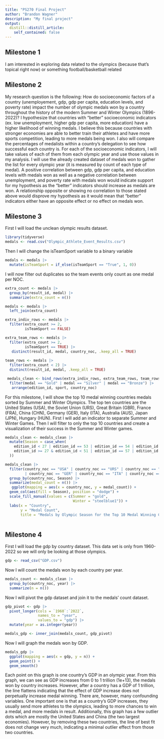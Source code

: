 ```yaml
---
title: "PS270 Final Project"
author: "Brandon Wagner"
description: "My final project"
output:
  distill::distill_article:
    self_contained: false
---
```




## Milestone 1

I am interested in exploring data related to the olympics (because that's topical right now) or something football/basketball related


## Milestone 2

My research question is the following: How do socioeconomic factors of a country (unemployement, gdp, gdp per capita, education levels, and poverty rate) impact the number of olympic medals won by a country throughout the history of the modern Summer and Winter Olympics (1896-2022)? I hypothesize that countries with "better" socioeconomic indicators (ex. low unemployment, higher gdp per capita, more education) have a higher likelihood of winning medals. I believe this because countries with stronger economies are able to better train their athletes and have more sports competition, leading to more medals being won. I also will compare the percentages of medalists within a country's delegation to see how successful each country is. For each of the socioeconomic indicators, I will take values of each of them from each olympic year and use those values in my analysis. I will use the already created dataset of medals won to gather the list for every olympic year (it is measured by count of each type of medal). A positive correlation between gdp, gdp per capita, and education levels with medals won as well as a negative correlation between unemployment, and poverty rate with medals won would indicate support for my hypothesis as the "better" indicators should increase as medals are won. A relationship opposite or showing no correlation to those stated above would disprove my hypothesis as it would mean that "better" indicators either have an opposite effect or no effect on medals won.

## Milestone 3

First I will load the unclean olympic results dataset.

```r
library(tidyverse)
medals <- read.csv("Olympic_Athlete_Event_Results.csv")
```

Then I will change the isTeamSport variable to a binary variable

```r
medals <- medals |>
  mutate(isTeamSport = if_else(isTeamSport == "True", 1, 0))
```

I will now filter out duplicates so the team events only count as one medal per NOC.


```r
extra_count <- medals |>
  group_by(result_id, medal) |>
  summarize(extra_count = n())
```


```r
medals <- medals |>
  left_join(extra_count)

extra_indiv_rows <- medals |>
  filter(extra_count >= 2,
         isTeamSport == FALSE)

extra_team_rows <- medals |>
  filter(extra_count >= 2,
         isTeamSport == TRUE) |>
   distinct(result_id, medal, country_noc, .keep_all = TRUE)
 
team_rows <- medals |>
  filter(extra_count < 2) |>
  distinct(result_id, medal, .keep_all = TRUE)

 medals_clean <- bind_rows(extra_indiv_rows, extra_team_rows, team_rows) |>
  filter(medal == "Gold" | medal == "Silver" | medal == "Bronze") |>
   arrange(edition_id, sport, country_noc)
```

For this milestone, I will show the top 10 medal winning countries medals sorted by Summer and Winter Olympics. The top ten countries are the United States (USA), the Soviet Union (URS), Great Britain (GBR), France (FRA), China (CHN), Germany (GER), Italy (ITA), Australia (AUS), Japan (JPN), Hungary (HUN). First I will add an indicator to separate Summer and Winter Games. Then I will filter to only the top 10 countries and create a visualization of their success in the Summer and Winter games.

```r
medals_clean <- medals_clean |>
  mutate(Season = case_when(
    edition_id < 27 | edition_id == 53 | edition_id == 54 | edition_id == 59 | edition_id == 61 ~ "Summer",
    edition_id >= 27 & edition_id < 51 | edition_id == 57 | edition_id == 58 | edition_id == 60 | edition_id == 62 ~ "Winter"
  )) 

medals_clean |>
  filter(country_noc == "USA" | country_noc == "URS" | country_noc == "GBR"| country_noc == "FRA" | country_noc == "CHN" 
         | country_noc == "GER" | country_noc == "ITA" | country_noc == "AUS" | country_noc == "JPN" | country_noc == "HUN") |>
  group_by(country_noc, Season) |>
  summarize(medal_count = n()) |>
   ggplot(mapping = aes(x = country_noc, y = medal_count)) +
  geom_col(aes(fill = Season), position = "dodge") +
  scale_fill_manual(values = c(Summer = "gold",
                               Winter = "steelblue1")) +
  labs(x = "Country",
       y = "Medal Count",
       title = "Medals by Olympic Season for the Top 10 Medal Winning Countries")
 
```
 
## Milestone 4

First I will load the gdp by country dataset. This data set is only from 1960-2022 so we will only be looking at those olympics.
```r
gdp <- read_csv("GDP.csv")
```
Now I will count the medals won by each country per year.

```r
medals_count <- medals_clean |>
  group_by(country_noc, year) |>
  summarize(n = n())
```

Now I will pivot the gdp dataset and join it to the medals' count dataset.

```r
gdp_pivot <- gdp |>
  pivot_longer(cols = `1960`:`2022`,
               names_to = "year",
               values_to = "gdp") |>
  mutate(year = as.integer(year))

medals_gdp <- inner_join(medals_count, gdp_pivot)
```

Now I will graph the medals won by GDP. 
```r
medals_gdp |>
  ggplot(mapping = aes(x = gdp, y = n)) +
  geom_point() +
  geom_smooth()

```


Each point on this graph is one country's GDP in an olympic year. From this graph, we can see as GDP increases from 0 to 1 trillion (1e+13), the medals won by country increases. However, after a country has a GDP of 1 trillion, the line flattens indicating that the effect of GDP increase does not perpetually increase medal winning. There are, however, many confounding variables. One important one is that as a country's GDP increases, they usually send more athletes to the olympics, leading to more chances to win a medal, and more medals in result. Additionally, this graph has a few outlier dots which are mostly the United States and China (the two largest economies). However, by removing these two countries, the line of best fit does not change very much, indicating a minimal outlier effect from those two countries.












